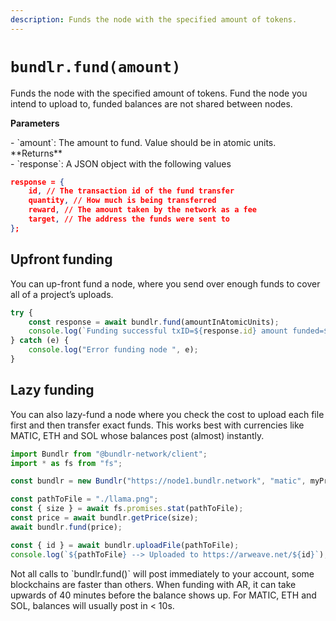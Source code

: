 ```yaml
---
description: Funds the node with the specified amount of tokens.
---
```



# `bundlr.fund(amount)`

Funds the node with the specified amount of tokens. Fund the node you intend to upload to, funded balances are not shared between nodes.

**Parameters**

<div className="-mt-6" />- `amount`: The amount to fund. Value should be in atomic units.
<div className="-mt-6" />
**Returns**

<div className="-mt-6" />- `response`: A JSON object with the following values

```json
response = {
	id, // The transaction id of the fund transfer
	quantity, // How much is being transferred
	reward, // The amount taken by the network as a fee
	target, // The address the funds were sent to
};
```

## Upfront funding

You can up-front fund a node, where you send over enough funds to cover all of a project’s uploads.

```js
try {
	const response = await bundlr.fund(amountInAtomicUnits);
	console.log(`Funding successful txID=${response.id} amount funded=${response.quantity}`);
} catch (e) {
	console.log("Error funding node ", e);
}
```

## Lazy funding

You can also lazy-fund a node where you check the cost to upload each file first and then transfer exact funds. This works best with currencies like MATIC, ETH and SOL whose balances post (almost) instantly.

```js
import Bundlr from "@bundlr-network/client";
import * as fs from "fs";

const bundlr = new Bundlr("https://node1.bundlr.network", "matic", myPrivateKey);

const pathToFile = "./llama.png";
const { size } = await fs.promises.stat(pathToFile);
const price = await bundlr.getPrice(size);
await bundlr.fund(price);

const { id } = await bundlr.uploadFile(pathToFile);
console.log(`${pathToFile} --> Uploaded to https://arweave.net/${id}`);
```

<Callout type="info" emoji="ℹ️">
Not all calls to `bundlr.fund()` will post immediately to your account, some blockchains are faster than others. When funding with AR, it can take upwards of 40 minutes before the balance shows up. For MATIC, ETH and SOL, balances will usually post in < 10s.
</Callout>

